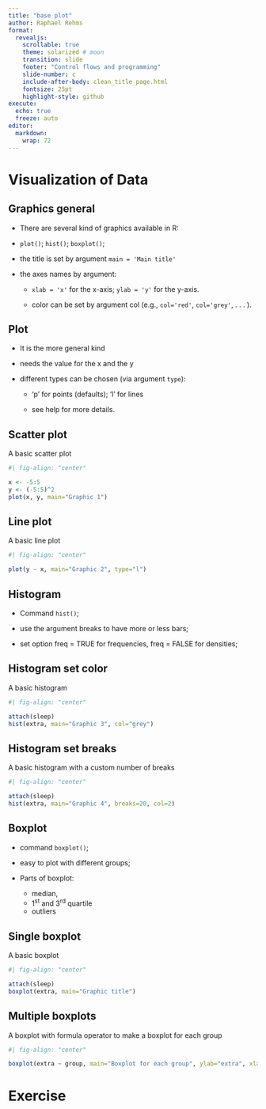```yaml
---
title: "base plot"
author: Raphael Rehms
format: 
  revealjs:
    scrollable: true
    theme: solarized # moon
    transition: slide
    footer: "Control flows and programming"
    slide-number: c
    include-after-body: clean_title_page.html
    fontsize: 25pt
    highlight-style: github
execute: 
  echo: true
  freeze: auto
editor: 
  markdown: 
    wrap: 72
---
```


# Visualization of Data

## Graphics general
- There are several kind of graphics available in R:

- ```plot()```;  ```hist()```;  ```boxplot()```;

- the title is set by argument ```main = 'Main title'```

- the axes names by argument:

    - ```xlab = 'x'``` for the x-axis; ```ylab = 'y'``` for the y-axis.

    - color can be set by argument col (e.g., ```col='red'```, ```col='grey'```, . . . ).




## Plot
- It is the more general kind

- needs the value for the x and the y

- different types can be chosen (via argument ```type```):

    - 'p' for points (defaults); 'l' for lines

    - see help for more details.


## Scatter plot
A basic scatter plot
```r
#| fig-align: "center"

x <- -5:5
y <- (-5:5)^2
plot(x, y, main="Graphic 1")
```


## Line plot
A basic line plot

```r
#| fig-align: "center"

plot(y ~ x, main="Graphic 2", type="l")
```




## Histogram
- Command ```hist()```;

- use the argument breaks to have more or less bars;

- set option freq = TRUE for frequencies, freq = FALSE for densities;



## Histogram set color
A basic histogram 

```r
#| fig-align: "center"

attach(sleep)
hist(extra, main="Graphic 3", col="grey")
```



## Histogram set breaks 
A basic histogram with a custom number of breaks

```r
#| fig-align: "center"

attach(sleep)
hist(extra, main="Graphic 4", breaks=20, col=2)
```

## Boxplot

- command ```boxplot()```;

- easy to plot with different groups;

- Parts of boxplot:
    - median, 
    - 1^st^ and 3^rd^ quartile
    - outliers



## Single boxplot
A basic boxplot 

```r
#| fig-align: "center"

attach(sleep)
boxplot(extra, main="Graphic title")
```


## Multiple boxplots 

A boxplot with formula operator to make a boxplot for each group

```r
#| fig-align: "center"

boxplot(extra ~ group, main="Boxplot for each group", ylab="extra", xlab="group")
```


# Exercise

